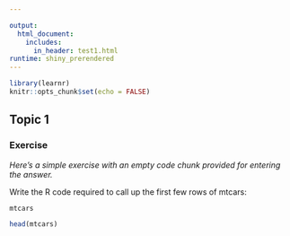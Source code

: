 ```yaml
---

output:
  html_document:
    includes:
      in_header: test1.html
runtime: shiny_prerendered
---
```


```r
library(learnr)
knitr::opts_chunk$set(echo = FALSE)
```


## Topic 1

### Exercise 

*Here's a simple exercise with an empty code chunk provided for entering the answer.*

Write the R code required to call up the first few rows of mtcars:
```r
mtcars
```

```r
head(mtcars)
```

<div data-iframe-height></div>
